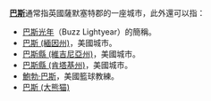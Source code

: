 '''[[巴斯_(薩默塞特郡)|巴斯]]'''通常指英國薩默塞特郡的一座城市，此外還可以指：
*[[巴斯光年|巴斯光年]]（Buzz Lightyear）的簡稱。
*[[巴斯_(緬因州)|巴斯 (緬因州)]]，美國城市。
*[[巴斯縣_(維吉尼亞州)|巴斯縣 (維吉尼亞州)]]，美國城市。
*[[巴斯縣_(肯塔基州)|巴斯縣 (肯塔基州)]]，美國城市。
*[[鮑勃·巴斯|鮑勃·巴斯]]，美國籃球教練。
*[[巴斯_(大熊猫)|巴斯 (大熊猫)]]
{{disambig|Cat=二字译名消歧义}}